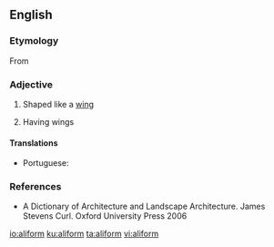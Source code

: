 ==English==

===Etymology===
From {{etyl|la|en}} {{m|la|ala||wing}} {{suffix||form|lang=en}}

===Adjective===
{{en-adj}}

# Shaped like a [[wing]]
# {{label|en|of a building}} Having wings

====Translations====
{{trans-top|shaped like a wing}}
* Portuguese: {{t+|pt|aliforme}}
{{trans-mid}}
{{trans-bottom}}

===References===
* A Dictionary of Architecture and Landscape Architecture. James Stevens Curl. Oxford University Press 2006

[[io:aliform]]
[[ku:aliform]]
[[ta:aliform]]
[[vi:aliform]]